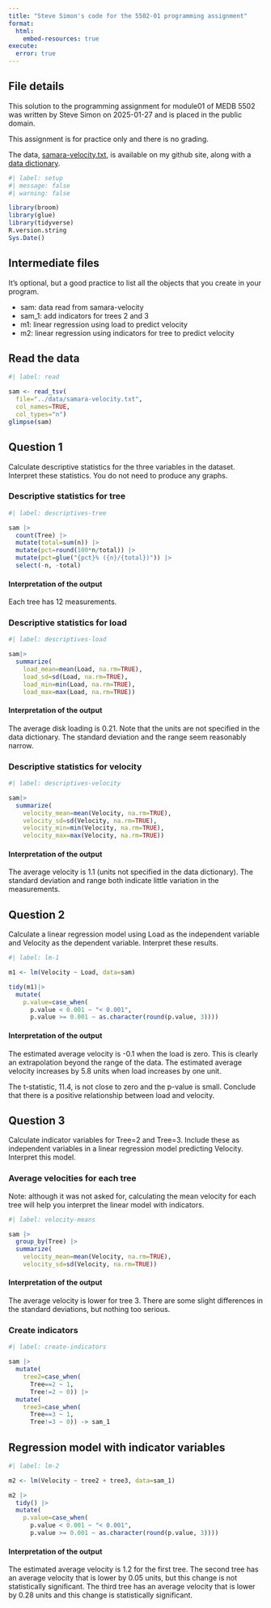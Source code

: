 ```yaml
---
title: "Steve Simon's code for the 5502-01 programming assignment"
format: 
  html:
    embed-resources: true
execute:
  error: true
---
```


## File details

This solution to the programming assignment for module01 of MEDB 5502 was written by Steve Simon on 2025-01-27 and is placed in the public domain.

This assignment is for practice only and there is no grading.

The data, [samara-velocity.txt][ref01], is available on my github site, along with a [data dictionary][ref02].

[ref01]: https://github.com/pmean/data/blob/main/files/samara-velocity.txt
[ref02]: https://github.com/pmean/data/blob/main/files/samara-velocity.yaml

```r
#| label: setup
#| message: false
#| warning: false

library(broom)
library(glue)
library(tidyverse)
R.version.string
Sys.Date()
```

## Intermediate files

It's optional, but a good practice to list all the objects that you create in your program.

-   sam: data read from samara-velocity
-   sam_1: add indicators for trees 2 and 3
-   m1: linear regression using load to predict velocity
-   m2: linear regression using indicators for tree to predict velocity

## Read the data

```r
#| label: read

sam <- read_tsv(
  file="../data/samara-velocity.txt",
  col_names=TRUE,
  col_types="n")
glimpse(sam)
```
    

## Question 1

Calculate descriptive statistics for the three variables in the dataset. 
Interpret these statistics. You do not need to produce any graphs.

### Descriptive statistics for tree

```r
#| label: descriptives-tree

sam |>
  count(Tree) |>
  mutate(total=sum(n)) |>
  mutate(pct=round(100*n/total)) |>
  mutate(pct=glue("{pct}% ({n}/{total})")) |>
  select(-n, -total)
```

#### Interpretation of the output

Each tree has 12 measurements.

### Descriptive statistics for load

```r
#| label: descriptives-load

sam|>
  summarize(
    load_mean=mean(Load, na.rm=TRUE),
    load_sd=sd(Load, na.rm=TRUE),
    load_min=min(Load, na.rm=TRUE),
    load_max=max(Load, na.rm=TRUE))
```

#### Interpretation of the output

The average disk loading is 0.21. Note that the units are not specified in the data dictionary. The standard deviation and the range seem reasonably narrow.

### Descriptive statistics for velocity

```r
#| label: descriptives-velocity

sam|>
  summarize(
    velocity_mean=mean(Velocity, na.rm=TRUE),
    velocity_sd=sd(Velocity, na.rm=TRUE),
    velocity_min=min(Velocity, na.rm=TRUE),
    velocity_max=max(Velocity, na.rm=TRUE))
```

#### Interpretation of the output

The average velocity is 1.1 (units not specified in the data dictionary). The standard deviation and range both indicate little variation in the measurements.

## Question 2

Calculate a linear regression model using Load as the independent variable and
Velocity as the dependent variable. Interpret these results.

```r
#| label: lm-1

m1 <- lm(Velocity ~ Load, data=sam)

tidy(m1)|>
  mutate(
    p.value=case_when(
      p.value < 0.001 ~ "< 0.001",
      p.value >= 0.001 ~ as.character(round(p.value, 3))))
```

#### Interpretation of the output

The estimated average velocity is -0.1 when the load is zero. This is clearly an extrapolation beyond the range of the data. The estimated average velocity increases by 5.8 units when load increases by one unit.

The t-statistic, 11.4, is not close to zero and the p-value is small. Conclude that there is a positive relationship between load and velocity.

## Question 3

Calculate indicator variables for Tree=2 and Tree=3. Include these as independent variables in a linear regression model predicting Velocity. Interpret this model.

### Average velocities for each tree

Note: although it was not asked for, calculating the mean velocity for each tree will help you interpret the linear model with indicators.

```r
#| label: velocity-means

sam |>
  group_by(Tree) |>
  summarize(
    velocity_mean=mean(Velocity, na.rm=TRUE),
    velocity_sd=sd(Velocity, na.rm=TRUE))
```

#### Interpretation of the output

The average velocity is lower for tree 3. There are some slight differences in the standard deviations, but nothing too serious.

### Create indicators

```r
#| label: create-indicators

sam |>
  mutate(
    tree2=case_when(
      Tree==2 ~ 1,
      Tree!=2 ~ 0)) |>
  mutate(
    tree3=case_when(
      Tree==3 ~ 1,
      Tree!=3 ~ 0)) -> sam_1
```

## Regression model with indicator variables

```r
#| label: lm-2

m2 <- lm(Velocity ~ tree2 + tree3, data=sam_1)

m2 |>
  tidy() |>
  mutate(
    p.value=case_when(
      p.value < 0.001 ~ "< 0.001",
      p.value >= 0.001 ~ as.character(round(p.value, 3))))
```

#### Interpretation of the output

The estimated average velocity is 1.2 for the first tree. The second tree has an average velocity that is lower by 0.05 units, but this change is not statistically significant. The third tree has an average velocity that is lower by 0.28 units and this change is statistically significant.